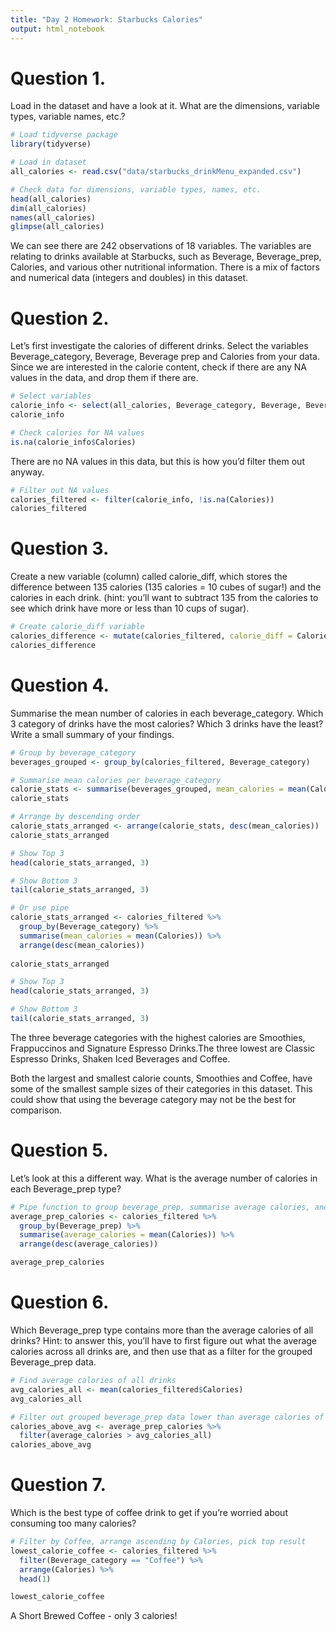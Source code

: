 ```yaml
---
title: "Day 2 Homework: Starbucks Calories"
output: html_notebook
---
```


# Question 1.

Load in the dataset and have a look at it. What are the dimensions, variable types, variable names, etc.?

```r
# Load tidyverse package
library(tidyverse)

# Load in dataset
all_calories <- read.csv("data/starbucks_drinkMenu_expanded.csv")
```

```r
# Check data for dimensions, variable types, names, etc.
head(all_calories)
dim(all_calories)
names(all_calories)
glimpse(all_calories)
```
We can see there are 242 observations of 18 variables.
The variables are relating to drinks available at Starbucks, such as Beverage, Beverage_prep, Calories, and various other nutritional information.
There is a mix of factors and numerical data (integers and doubles) in this dataset.



# Question 2.

Let’s first investigate the calories of different drinks. Select the variables Beverage_category, Beverage, Beverage prep and Calories from your data. Since we are interested in the calorie content, check if there are any NA values in the data, and drop them if there are.

```r
# Select variables
calorie_info <- select(all_calories, Beverage_category, Beverage, Beverage_prep, Calories)
calorie_info
```

```r
# Check calories for NA values
is.na(calorie_info$Calories)
```
There are no NA values in this data, but this is how you'd filter them out anyway.

```r
# Filter out NA values
calories_filtered <- filter(calorie_info, !is.na(Calories))
calories_filtered
```



# Question 3.

Create a new variable (column) called calorie_diff, which stores the difference between 135 calories (135 calories = 10 cubes of sugar!) and the calories in each drink. (hint: you’ll want to subtract 135 from the calories to see which drink have more or less than 10 cups of sugar).

```r
# Create calorie_diff variable
calories_difference <- mutate(calories_filtered, calorie_diff = Calories - 135)
calories_difference
```


# Question 4.

Summarise the mean number of calories in each beverage_category. Which 3 category of drinks have the most calories? Which 3 drinks have the least? Write a small summary of your findings.

```r
# Group by beverage_category
beverages_grouped <- group_by(calories_filtered, Beverage_category)

# Summarise mean calories per beverage_category
calorie_stats <- summarise(beverages_grouped, mean_calories = mean(Calories))
calorie_stats

# Arrange by descending order
calorie_stats_arranged <- arrange(calorie_stats, desc(mean_calories))
calorie_stats_arranged

# Show Top 3
head(calorie_stats_arranged, 3)

# Show Bottom 3
tail(calorie_stats_arranged, 3)
```
```r
# Or use pipe
calorie_stats_arranged <- calories_filtered %>%
  group_by(Beverage_category) %>%
  summarise(mean_calories = mean(Calories)) %>%
  arrange(desc(mean_calories))
  
calorie_stats_arranged

# Show Top 3
head(calorie_stats_arranged, 3)

# Show Bottom 3
tail(calorie_stats_arranged, 3)
```


The three beverage categories with the highest calories are Smoothies, Frappuccinos and Signature Espresso Drinks.The three lowest are Classic Espresso Drinks, Shaken Iced Beverages and Coffee.

Both the largest and smallest calorie counts, Smoothies and Coffee, have some of the smallest sample sizes of their categories in this dataset. This could show that using the beverage category may not be the best for comparison.

# Question 5.

Let’s look at this a different way. What is the average number of calories in each Beverage_prep type?

```r
# Pipe function to group beverage_prep, summarise average calories, and arrange descending by calories
average_prep_calories <- calories_filtered %>%
  group_by(Beverage_prep) %>%
  summarise(average_calories = mean(Calories)) %>%
  arrange(desc(average_calories))

average_prep_calories
```

# Question 6.

Which Beverage_prep type contains more than the average calories of all drinks?
Hint: to answer this, you’ll have to first figure out what the average calories across all drinks are, and then use that as a filter for the grouped Beverage_prep data.

```r
# Find average calories of all drinks
avg_calories_all <- mean(calories_filtered$Calories)
avg_calories_all

# Filter out grouped beverage_prep data lower than average calories of all drinks
calories_above_avg <- average_prep_calories %>%
  filter(average_calories > avg_calories_all)
calories_above_avg
```

# Question 7.

Which is the best type of coffee drink to get if you’re worried about consuming too many calories?

```r
# Filter by Coffee, arrange ascending by Calories, pick top result
lowest_calorie_coffee <- calories_filtered %>%
  filter(Beverage_category == "Coffee") %>%
  arrange(Calories) %>%
  head(1)

lowest_calorie_coffee
```
A Short Brewed Coffee - only 3 calories!
